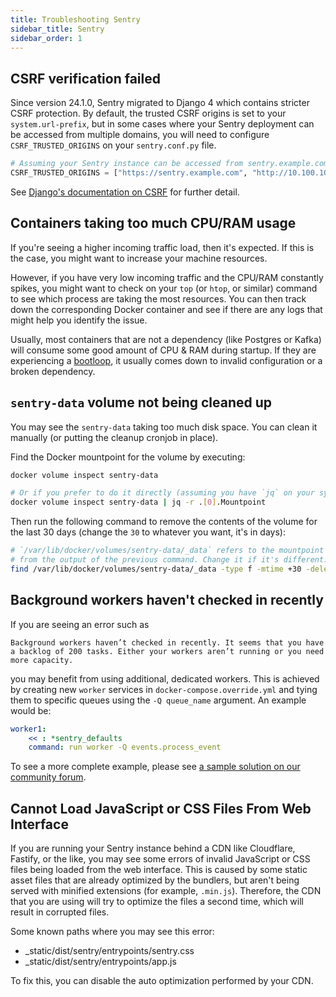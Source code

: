 ```yaml
---
title: Troubleshooting Sentry
sidebar_title: Sentry
sidebar_order: 1
---
```


## CSRF verification failed

Since version 24.1.0, Sentry migrated to Django 4 which contains stricter CSRF protection. By default, the trusted CSRF origins is set to your `system.url-prefix`, but in some cases where your Sentry deployment can be accessed from multiple domains, you will need to configure `CSRF_TRUSTED_ORIGINS` on your `sentry.conf.py` file.

```python
# Assuming your Sentry instance can be accessed from sentry.example.com, 10.100.10.10 and 127.0.0.1.
CSRF_TRUSTED_ORIGINS = ["https://sentry.example.com", "http://10.100.10.10", "http://127.0.0.1:9000"]
```

See [Django's documentation on CSRF](https://docs.djangoproject.com/en/4.2/ref/settings/#std-setting-CSRF_TRUSTED_ORIGINS) for further detail.

## Containers taking too much CPU/RAM usage

If you're seeing a higher incoming traffic load, then it's expected. If this is the case, you might want to increase your machine resources.

However, if you have very low incoming traffic and the CPU/RAM constantly spikes, you might want to check on your `top` (or `htop`, or similar) command to see which process are taking the most resources. You can then track down the corresponding Docker container and see if there are any logs that might help you identify the issue.

Usually, most containers that are not a dependency (like Postgres or Kafka) will consume some good amount of CPU & RAM during startup. If they are experiencing a [bootloop](https://en.wikipedia.org/wiki/Booting#Bootloop), it usually comes down to invalid configuration or a broken dependency.

## `sentry-data` volume not being cleaned up

You may see the `sentry-data` taking too much disk space. You can clean it manually (or putting the cleanup cronjob in place).

Find the Docker mountpoint for the volume by executing:
```bash
docker volume inspect sentry-data

# Or if you prefer to do it directly (assuming you have `jq` on your system):
docker volume inspect sentry-data | jq -r .[0].Mountpoint
```

Then run the following command to remove the contents of the volume for the last 30 days (change the `30` to whatever you want, it's in days):
```bash
# `/var/lib/docker/volumes/sentry-data/_data` refers to the mountpoint of the volume
# from the output of the previous command. Change it if it's different.
find /var/lib/docker/volumes/sentry-data/_data -type f -mtime +30 -delete
```

## Background workers haven't checked in recently

If you are seeing an error such as

```
Background workers haven’t checked in recently. It seems that you have a backlog of 200 tasks. Either your workers aren’t running or you need more capacity.
```

you may benefit from using additional, dedicated workers. This is achieved by creating new `worker` services in `docker-compose.override.yml` and tying them to specific queues using the `-Q queue_name` argument. An example would be:

```yaml
worker1:
    << : *sentry_defaults
    command: run worker -Q events.process_event
```

To see a more complete example, please see [a sample solution on our community forum](https://forum.sentry.io/t/how-to-clear-backlog-and-monitor-it/10715/14?u=byk).

## Cannot Load JavaScript or CSS Files From Web Interface

If you are running your Sentry instance behind a CDN like Cloudflare, Fastify, or the like, you may see some errors of invalid JavaScript or CSS files being loaded from the web interface. This is caused by some static asset files that are already optimized by the bundlers, but aren't being served with minified extensions (for example, `.min.js`). Therefore, the CDN that you are using will try to optimize the files a second time, which will result in corrupted files.

Some known paths where you may see this error:
* _static/dist/sentry/entrypoints/sentry.css
* _static/dist/sentry/entrypoints/app.js

To fix this, you can disable the auto optimization performed by your CDN.
